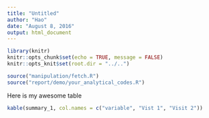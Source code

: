 ```yaml
---
title: "Untitled"
author: "Hao"
date: "August 8, 2016"
output: html_document
---
```


```r
library(knitr)
knitr::opts_chunk$set(echo = TRUE, message = FALSE)
knitr::opts_knit$set(root.dir = "../..")
```

```r
source("manipulation/fetch.R")
source("report/demo/your_analytical_codes.R")
```

Here is my awesome table
```r
kable(summary_1, col.names = c("variable", "Vist 1", "Visit 2"))
```